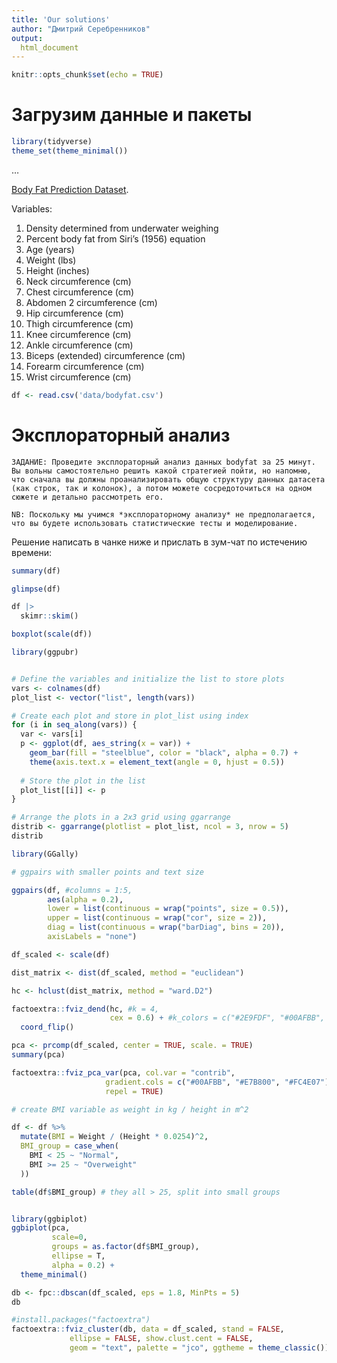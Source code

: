 ```yaml
---
title: 'Our solutions'
author: "Дмитрий Серебренников"
output: 
  html_document
---
```


```r
knitr::opts_chunk$set(echo = TRUE)
```

# Загрузим данные и пакеты

```r
library(tidyverse)
theme_set(theme_minimal())
```

...

[Body Fat Prediction Dataset](https://www.kaggle.com/datasets/fedesoriano/body-fat-prediction-dataset).

Variables:

1. Density determined from underwater weighing
2. Percent body fat from Siri's (1956) equation
3. Age (years)
4. Weight (lbs)
5. Height (inches)
6. Neck circumference (cm)
7. Chest circumference (cm)
8. Abdomen 2 circumference (cm)
9. Hip circumference (cm)
10. Thigh circumference (cm)
11. Knee circumference (cm)
12. Ankle circumference (cm)
13. Biceps (extended) circumference (cm)
14. Forearm circumference (cm)
15. Wrist circumference (cm)

```r
df <- read.csv('data/bodyfat.csv')
```


# Эксплораторный анализ

```{}
ЗАДАНИЕ: Проведите эксплораторный анализ данных bodyfat за 25 минут. Вы вольны самостоятельно решить какой стратегией пойти, но напомню, что сначала вы должны проанализировать общую структуру данных датасета (как строк, так и колонок), а потом можете сосредоточиться на одном сюжете и детально рассмотреть его.

NB: Поскольку мы учимся *эксплораторному анализу* не предполагается, что вы будете использовать статистические тесты и моделирование.
```

Решение написать в чанке ниже и прислать в зум-чат по истечению времени:


```r
summary(df)
```


```r
glimpse(df)
```
```r

df |>
  skimr::skim()
```
```r
boxplot(scale(df))
```


```r
library(ggpubr)


# Define the variables and initialize the list to store plots
vars <- colnames(df)
plot_list <- vector("list", length(vars))

# Create each plot and store in plot_list using index
for (i in seq_along(vars)) {
  var <- vars[i]
  p <- ggplot(df, aes_string(x = var)) +
    geom_bar(fill = "steelblue", color = "black", alpha = 0.7) +
    theme(axis.text.x = element_text(angle = 0, hjust = 0.5))
  
  # Store the plot in the list
  plot_list[[i]] <- p
}

# Arrange the plots in a 2x3 grid using ggarrange
distrib <- ggarrange(plotlist = plot_list, ncol = 3, nrow = 5)
distrib
```


```r
library(GGally)

# ggpairs with smaller points and text size

ggpairs(df, #columns = 1:5, 
        aes(alpha = 0.2),
        lower = list(continuous = wrap("points", size = 0.5)),
        upper = list(continuous = wrap("cor", size = 2)),
        diag = list(continuous = wrap("barDiag", bins = 20)),
        axisLabels = "none")
```


```r
df_scaled <- scale(df)
```


```r
dist_matrix <- dist(df_scaled, method = "euclidean")

hc <- hclust(dist_matrix, method = "ward.D2")

factoextra::fviz_dend(hc, #k = 4, 
                      cex = 0.6) + #k_colors = c("#2E9FDF", "#00AFBB", "#E7B800", "#FC4E07")) +
  coord_flip()

```





```r
pca <- prcomp(df_scaled, center = TRUE, scale. = TRUE)
summary(pca)
```
```r
factoextra::fviz_pca_var(pca, col.var = "contrib", 
                     gradient.cols = c("#00AFBB", "#E7B800", "#FC4E07"),
                     repel = TRUE)
```


```r

# create BMI variable as weight in kg / height in m^2

df <- df %>%
  mutate(BMI = Weight / (Height * 0.0254)^2,
  BMI_group = case_when(
    BMI < 25 ~ "Normal",
    BMI >= 25 ~ "Overweight"
  )) 

table(df$BMI_group) # they all > 25, split into small groups


library(ggbiplot)
ggbiplot(pca, 
         scale=0, 
         groups = as.factor(df$BMI_group), 
         ellipse = T,
         alpha = 0.2) +
  theme_minimal()


```



```r
db <- fpc::dbscan(df_scaled, eps = 1.8, MinPts = 5)
db
```

```r
#install.packages("factoextra")
factoextra::fviz_cluster(db, data = df_scaled, stand = FALSE,
             ellipse = FALSE, show.clust.cent = FALSE,
             geom = "text", palette = "jco", ggtheme = theme_classic())
```



